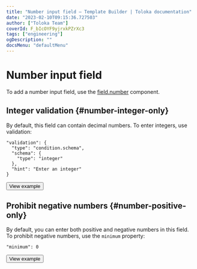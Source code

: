 ```yaml
---
title: "Number input field — Template Builder | Toloka documentation"
date: "2023-02-10T09:15:36.727503"
author: ["Toloka Team"]
coverId: F_bIcOYF9yjrxkPZrXc3
tags: ["engineering"]
ogDescription: ""
docsMenu: "defaultMenu"
---
```



# Number input field

To add a number input field, use the [field.number](/docs/template-builder/reference/field.number) component.

## Integer validation {#number-integer-only}

By default, this field can contain decimal numbers. To enter integers, use validation:

```
"validation": {
  "type": "condition.schema",
  "schema": {
    "type": "integer"
  },
  "hint": "Enter an integer"
}
```

<Button themeColor="light" view="default" size="l" type="link" url="https://ya.cc/t/ly07NbGi3ttExb">View example</Button>

## Prohibit negative numbers {#number-positive-only}

By default, you can enter both positive and negative numbers in this field. To prohibit negative numbers, use the `minimum` property:

```
"minimum": 0
```

<Button themeColor="light" view="default" size="l" type="link" url="https://ya.cc/t/-jTT88IN3ttEyM">View example</Button>

<ContactSupport/>
